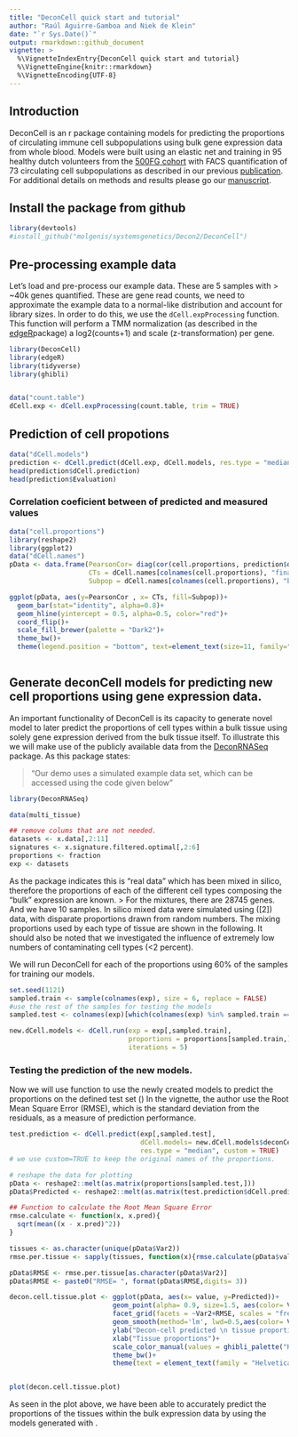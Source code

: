 ```yaml
---
title: "DeconCell quick start and tutorial"
author: "Raúl Aguirre-Gamboa and Niek de Klein"
date: "`r Sys.Date()`"
output: rmarkdown::github_document
vignette: >
  %\VignetteIndexEntry{DeconCell quick start and tutorial}
  %\VignetteEngine{knitr::rmarkdown}
  %\VignetteEncoding{UTF-8}
---
```


## Introduction 
DeconCell is an r package containing models for predicting the proportions of circulating immune cell subpopulations using bulk gene expression data from  whole blood. Models were built using an elastic net and training in 95 healthy dutch volunteers from the [500FG cohort](http://www.humanfunctionalgenomics.org/site/?page_id=82) with FACS quantification of 73 circulating cell subpopulations as described in our previous [publication](http://www.cell.com/cell-reports/fulltext/S2211-1247(16)31473-5). 
For additional details on methods and results please go our [manuscript](link to be updated). 


## Install the package from github

```r
library(devtools)
#install_github("molgenis/systemsgenetics/Decon2/DeconCell")
```


## Pre-processing example data
Let's load and pre-process our example data. These are 5 samples with > ~40k genes quantified. These are gene read counts, we need to approximate the example data to a normal-like distribution and account for library sizes. In order to do this, we use the `dCell.expProcessing` function. This function will perform a TMM normalization (as described in the [edgeR](http://bioconductor.org/packages/release/bioc/html/edgeR.html)package) a log2(counts+1) and scale (z-transformation) per gene.

```r
library(DeconCell)
library(edgeR)
library(tidyverse)
library(ghibli)


data("count.table")
dCell.exp <- dCell.expProcessing(count.table, trim = TRUE)
```

## Prediction of cell propotions
```r
data("dCell.models")
prediction <- dCell.predict(dCell.exp, dCell.models, res.type = "median")
head(prediction$dCell.prediction)
head(prediction$Evaluation)
```

### Correlation coeficient between of predicted and measured values
```r
data("cell.proportions")
library(reshape2)
library(ggplot2)
data("dCell.names")
pData <- data.frame(PearsonCor= diag(cor(cell.proportions, prediction$dCell.prediction)), 
                    CTs = dCell.names[colnames(cell.proportions), "finalName"], 
                    Subpop = dCell.names[colnames(cell.proportions), "broadSubpopulations"])

ggplot(pData, aes(y=PearsonCor , x= CTs, fill=Subpop))+
  geom_bar(stat="identity", alpha=0.8)+
  geom_hline(yintercept = 0.5, alpha=0.5, color="red")+
  coord_flip()+
  scale_fill_brewer(palette = "Dark2")+
  theme_bw()+
  theme(legend.position = "bottom", text=element_text(size=11, family="Helvetica"))
  
```

## Generate deconCell models for predicting new cell proportions using gene expression data.
An important functionality of DeconCell is its capacity to generate novel model to later predict the proportions of cell types within a bulk tissue using solely gene expression derived from the bulk tissue itself.
To illustrate this we will make use of the publicly available data from the [DeconRNASeq](https://bioconductor.org/packages/release/bioc/html/DeconRNASeq.html) package. As this package states: 

> "Our demo uses a simulated example data set, which can be accessed using the code given below"

```r
library(DeconRNASeq)

data(multi_tissue)

## remove colums that are not needed.
datasets <- x.data[,2:11]
signatures <- x.signature.filtered.optimal[,2:6]
proportions <- fraction
exp <- datasets


```

As the package indicates this is "real data" which has been mixed in silico, therefore the proportions of each of the different cell types composing the "bulk" expression are known. 
> For the mixtures, there are 28745 genes. And we have 10 samples. In silico mixed data were simulated using ([2]) data, with disparate proportions drawn from random numbers. The mixing proportions used by each type of tissue are shown in the following. It should also be noted that we investigated the influence of extremely low numbers of contaminating cell types (<2 percent).

We will run DeconCell for each of the proportions using 60% of the samples for training our models.
```r
set.seed(1121)
sampled.train <- sample(colnames(exp), size = 6, replace = FALSE)
#use the rest of the samples for testing the models
sampled.test <- colnames(exp)[which(colnames(exp) %in% sampled.train == FALSE)]

new.dCell.models <- dCell.run(exp = exp[,sampled.train], 
                              proportions = proportions[sampled.train,], 
                              iterations = 5)


```


### Testing the prediction of the new models.
Now we will use \code{dCell.predict} function to use the newly created models to predict the proportions on the defined test set (\code{sampled.test})
In the \code{DeconRNASeq} vignette, the author use the Root Mean Square Error (RMSE), which is the standard deviation from the residuals, as a measure of prediction performance. 
```r

test.prediction <- dCell.predict(exp[,sampled.test],
                                 dCell.models= new.dCell.models$deconCell.models.per.CT, 
                                 res.type = "median", custom = TRUE)
# we use custom=TRUE to keep the original names of the proportions.

# reshape the data for plotting 
pData <- reshape2::melt(as.matrix(proportions[sampled.test,]))
pData$Predicted <- reshape2::melt(as.matrix(test.prediction$dCell.prediction))$value

## Function to calculate the Root Mean Square Error
rmse.calculate <- function(x, x.pred){
  sqrt(mean((x - x.pred)^2))
}

tissues <- as.character(unique(pData$Var2))
rmse.per.tissue <- sapply(tissues, function(x){rmse.calculate(pData$value[which(pData$Var2 == x)], pData$Predicted[which(pData$Var2 == x)])})

pData$RMSE <- rmse.per.tissue[as.character(pData$Var2)]
pData$RMSE <- paste0("RMSE= ", format(pData$RMSE,digits= 3))

decon.cell.tissue.plot <- ggplot(pData, aes(x= value, y=Predicted))+
                          geom_point(alpha= 0.9, size=1.5, aes(color= Var2))+
                          facet_grid(facets = ~Var2+RMSE, scales = "free")+
                          geom_smooth(method='lm', lwd=0.5,aes(color= Var2, alpha= 0.5))+
                          ylab("Decon-cell predicted \n tissue proportions")+
                          xlab("Tissue proportions")+
                          scale_color_manual(values = ghibli_palette("KikiMedium")[1:5])+
                          theme_bw()+
                          theme(text = element_text(family = "Helvetica", size = 10), legend.position = "none")


plot(decon.cell.tissue.plot)
```

As seen in the plot above, we have been able to accurately predict the proportions of the tissues within the bulk expression data by using the models generated with \code{dCell.run}. 
